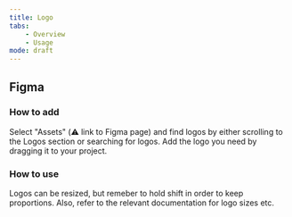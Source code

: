 ```yaml
---
title: Logo
tabs:
    - Overview
    - Usage
mode: draft
---
```


## Figma

### How to add
Select "Assets" (:warning: link to Figma page) and find logos by either scrolling to the Logos section or searching for logos. Add the logo you need by dragging it to your project.

### How to use
Logos can be resized, but remeber to hold shift in order to keep proportions. Also, refer to the relevant documentation for logo sizes etc.
